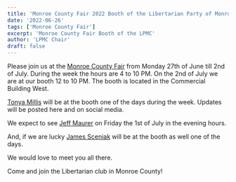 ```yaml
---
title: 'Monroe County Fair 2022 Booth of the Libertarian Party of Monroe County in Indiana'
date: '2022-06-26'
tags: ['Monroe County Fair']
excerpt: 'Monroe County Fair Booth of the LPMC'
author: 'LPMC Chair'
draft: false
---
```


Please join us at the [Monroe County Fair](https://www.monroecountyfairgrounds.in/) from Monday 27th of June till 2nd of July. During the week the hours are 4 to 10 PM. On the 2nd of July we are at our booth 12 to 10 PM. The booth is located in the Commercial Building West.

[Tonya Millis](https://tonyaforcongress.com/) will be at the booth one of the days during the week. Updates will be posted here and on social media.

We expect to see [Jeff Maurer](https://www.maurerforindiana.com/) on Friday the 1st of July in the evening hours.

And, if we are lucky [James Sceniak](https://www.sceniakforsenate.com/) will be at the booth as well one of the days.

We would love to meet you all there.

Come and join the Libertarian club in Monroe County!

